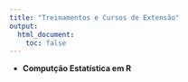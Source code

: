 ```yaml
---
title: "Treinamentos e Cursos de Extensão"
output:
  html_document:
    toc: false
---
```


- **Computção Estatística em R**
